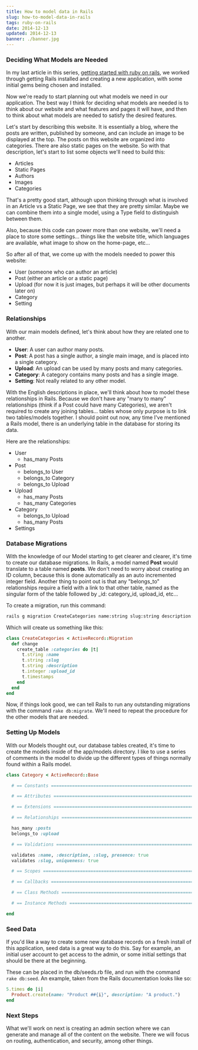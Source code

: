 ```yaml
---
title: How to model data in Rails
slug: how-to-model-data-in-rails
tags: ruby-on-rails
date: 2014-12-13
updated: 2014-12-13
banner: ./banner.jpg
---
```


### Deciding What Models are Needed

In my last article in this series, [getting started with ruby on rails](http://www.leighhalliday.com/posts/making-this-site-getting-started-with-ruby-on-rails), we worked through getting Rails installed and creating a new application, with some initial gems being chosen and installed.

Now we're ready to start planning out what models we need in our application. The best way I think for deciding what models are needed is to think about our website and what features and pages it will have, and then to think about what models are needed to satisfy the desired features.

Let's start by describing this website. It is essentially a blog, where the posts are written, published by someone, and can include an image to be displayed at the top. The posts on this website are organized into categories. There are also static pages on the website. So with that description, let's start to list some objects we'll need to build this:

- Articles
- Static Pages
- Authors
- Images
- Categories

That's a pretty good start, although upon thinking through what is involved in an Article vs a Static Page, we see that they are pretty similar. Maybe we can combine them into a single model, using a Type field to distinguish between them.

Also, because this code can power more than one website, we'll need a place to store some settings... things like the website title, which languages are available, what image to show on the home-page, etc...

So after all of that, we come up with the models needed to power this website:

- User (someone who can author an article)
- Post (either an article or a static page)
- Upload (for now it is just images, but perhaps it will be other documents later on)
- Category
- Setting

### Relationships

With our main models defined, let's think about how they are related one to another.

- __User__: A user can author many posts.
- __Post__: A post has a single author, a single main image, and is placed into a single category.
- __Upload__: An upload can be used by many posts and many categories.
- __Category__: A category contains many posts and has a single image.
- __Setting__: Not really related to any other model.

With the English descriptions in place, we'll think about how to model these relationships in Rails. Because we don't have any "many to many" relationships (think if a Post could have many Categories), we aren't required to create any joining tables... tables whose only purpose is to link two tables/models together. I should point out now, any time I've mentioned a Rails model, there is an underlying table in the database for storing its data.

Here are the relationships:

- User
  - has_many Posts
- Post
  - belongs_to User
  - belongs_to Category
  - belongs_to Upload
- Upload
  - has_many Posts
  - has_many Categories
- Category
  - belongs_to Upload
  - has_many Posts
- Settings

### Database Migrations

With the knowledge of our Model starting to get clearer and clearer, it's time to create our database migrations. In Rails, a model named __Post__ would translate to a table named __posts__. We don't need to worry about creating an ID column, because this is done automatically as an auto incremented integer field. Another thing to point out is that any "belongs_to" relationships require a field with a link to that other table, named as the singular form of the table followed by _id: category_id, upload_id, etc...

To create a migration, run this command:

```bash
rails g migration CreateCategories name:string slug:string description:text upload_id:integer
```

Which will create us something like this:

```ruby
class CreateCategories < ActiveRecord::Migration
  def change
    create_table :categories do |t|
      t.string :name
      t.string :slug
      t.string :description
      t.integer :upload_id
      t.timestamps
    end
  end
end
```

Now, if things look good, we can tell Rails to run any outstanding migrations with the command `rake db:migrate`. We'll need to repeat the procedure for the other models  that are needed.

### Setting Up Models

With our Models thought out, our database tables created, it's time to create the models inside of the app/models directory. I like to use a series of comments in the model to divide up the different types of things normally found within a Rails model.

```ruby
class Category < ActiveRecord::Base

  # == Constants ============================================================

  # == Attributes ===========================================================

  # == Extensions ===========================================================

  # == Relationships ========================================================

  has_many :posts
  belongs_to :upload

  # == Validations ==========================================================

  validates :name, :description, :slug, presence: true
  validates :slug, uniqueness: true

  # == Scopes ===============================================================

  # == Callbacks ============================================================

  # == Class Methods ========================================================

  # == Instance Methods =====================================================

end
```

### Seed Data

If you'd like a way to create some new database records on a fresh install of this application, seed data is a great way to do this. Say for example, an initial user account to get access to the admin, or some initial settings that should be there at the beginning.

These can be placed in the db/seeds.rb file, and run with the command `rake db:seed`. An example, taken from the Rails documentation looks like so:
```ruby
5.times do |i|
  Product.create(name: "Product ##{i}", description: "A product.")
end
```

### Next Steps

What we'll work on next is creating an admin section where we can generate and manage all of the content on the website.  There we will focus on routing, authentication, and security, among other things.